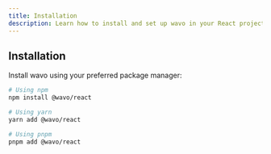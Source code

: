 ```yaml
---
title: Installation
description: Learn how to install and set up wavo in your React project
---
```


## Installation

Install wavo using your preferred package manager:

```bash
# Using npm
npm install @wavo/react

# Using yarn
yarn add @wavo/react

# Using pnpm
pnpm add @wavo/react
```
